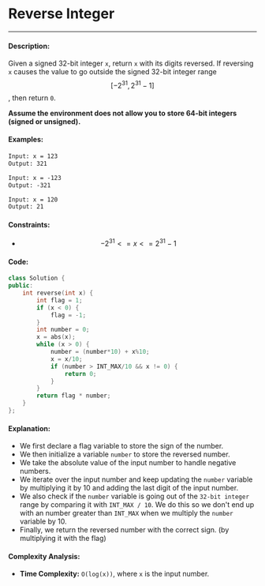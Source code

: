 # Reverse Integer

-----

#### Description: 

Given a signed 32-bit integer ```x```, return ```x``` with its digits reversed. If reversing ```x``` causes the value to go outside the signed 32-bit integer range $$[-2^{31}, 2^{31} - 1]$$, then return ```0```.

**Assume the environment does not allow you to store 64-bit integers (signed or unsigned).**

#### Examples:

```txt
Input: x = 123
Output: 321
```

```txt
Input: x = -123
Output: -321
```

```txt
Input: x = 120
Output: 21
```

#### Constraints: 

 - $$-2^{31} <= x <= 2^{31} - 1$$

#### Code: 

```cpp
class Solution {
public:
    int reverse(int x) {
        int flag = 1;
        if (x < 0) {
            flag = -1;
        }
        int number = 0;
        x = abs(x);
        while (x > 0) {
            number = (number*10) + x%10;
            x = x/10;
            if (number > INT_MAX/10 && x != 0) {
                return 0;
            }
        }
        return flag * number;
    }
};
```

#### Explanation:

- We first declare a flag variable to store the sign of the number.
- We then initialize a variable ```number``` to store the reversed number.
- We take the absolute value of the input number to handle negative numbers.
- We iterate over the input number and keep updating the ```number``` variable by multiplying it by 10 and adding the last digit of the input number.
- We also check if the ```number``` variable is going out of the ```32-bit integer``` range by comparing it with ```INT_MAX / 10```. We do this so we don't end up with an number greater than ```INT_MAX``` when we multiply the ```number``` variable by 10.
- Finally, we return the reversed number with the correct sign. (by multiplying it with the flag)

#### Complexity Analysis:

- **Time Complexity:** ```O(log(x))```, where ```x``` is the input number.
